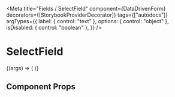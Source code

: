 
<Meta
  title="Fields / SelectField"
  component={DataDrivenForm}
  decorators={[StorybookProviderDecorator]}
  tags={["autodocs"]}
  argTypes={{
    label: { control: "text" },
    options: { control: "object" },
    isDisabled: { control: "boolean" },
  }}
/>

# SelectField

<Canvas>
  <Story
    name="SelectField"
    args={{
      label: 'Select Field',
      options: [
        { label: 'Option 1', value: '1' },
        { label: 'Option 2', value: '2' },
      ],
      isDisabled: false,
    }}
  >
    {(args) => (
      <DataDrivenForm
        schema={getFieldWrapper({
          title: 'SelectField',
          sectionContent: [
            {
              component: 'select-field',
              name: 'storybook.selectField',
              label: args.label,
              options: args.options,
              isDisabled: args.isDisabled,
            },
          ],
        })}
      />
    )}
  </Story>
</Canvas>

## Component Props

<ArgsTable of={SelectField} />
